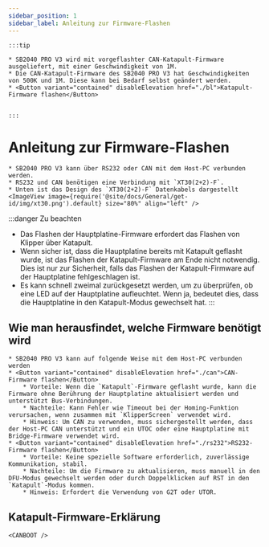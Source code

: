 ```yaml
---
sidebar_position: 1
sidebar_label: Anleitung zur Firmware-Flashen
---
```







    :::tip

    * SB2040 PRO V3 wird mit vorgeflashter CAN-Katapult-Firmware ausgeliefert, mit einer Geschwindigkeit von 1M.
    * Die CAN-Katapult-Firmware des SB2040 PRO V3 hat Geschwindigkeiten von 500K und 1M. Diese kann bei Bedarf selbst geändert werden.
    * <Button variant="contained" disableElevation href="./bl">Katapult-Firmware flashen</Button>


    :::

# Anleitung zur Firmware-Flashen

    * SB2040 PRO V3 kann über RS232 oder CAN mit dem Host-PC verbunden werden.
    * RS232 und CAN benötigen eine Verbindung mit `XT30(2+2)-F`.
    * Unten ist das Design des `XT30(2+2)-F` Datenkabels dargestellt
    <ImageView image={require('@site/docs/General/get-id/img/xt30.png').default} size="80%" align="left" />

:::danger Zu beachten
* Das Flashen der Hauptplatine-Firmware erfordert das Flashen von Klipper über Katapult.
* Wenn sicher ist, dass die Hauptplatine bereits mit Katapult geflasht wurde, ist das Flashen der Katapult-Firmware am Ende nicht notwendig. Dies ist nur zur Sicherheit, falls das Flashen der Katapult-Firmware auf der Hauptplatine fehlgeschlagen ist.
* Es kann schnell zweimal zurückgesetzt werden, um zu überprüfen, ob eine LED auf der Hauptplatine aufleuchtet. Wenn ja, bedeutet dies, dass die Hauptplatine in den Katapult-Modus gewechselt hat.
:::

## Wie man herausfindet, welche Firmware benötigt wird

    * SB2040 PRO V3 kann auf folgende Weise mit dem Host-PC verbunden werden
    * <Button variant="contained" disableElevation href="./can">CAN-Firmware flashen</Button>
        * Vorteile: Wenn die `Katapult`-Firmware geflasht wurde, kann die Firmware ohne Berührung der Hauptplatine aktualisiert werden und unterstützt Bus-Verbindungen.
        * Nachteile: Kann Fehler wie Timeout bei der Homing-Funktion verursachen, wenn zusammen mit `KlipperScreen` verwendet wird.
        * Hinweis: Um CAN zu verwenden, muss sichergestellt werden, dass der Host-PC CAN unterstützt und ein UTOC oder eine Hauptplatine mit Bridge-Firmware verwendet wird.
    * <Button variant="contained" disableElevation href="./rs232">RS232-Firmware flashen</Button>
        * Vorteile: Keine spezielle Software erforderlich, zuverlässige Kommunikation, stabil.
        * Nachteile: Um die Firmware zu aktualisieren, muss manuell in den DFU-Modus gewechselt werden oder durch Doppelklicken auf RST in den `Katapult`-Modus kommen.
        * Hinweis: Erfordert die Verwendung von G2T oder UTOR.

## Katapult-Firmware-Erklärung

    
    <CANBOOT />